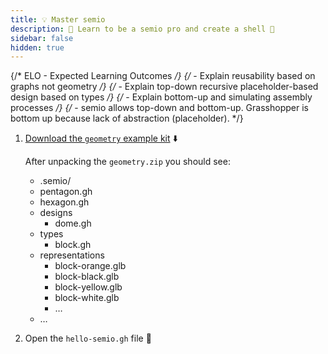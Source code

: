 ```yaml
---
title: 💡 Master semio
description: 📝 Learn to be a semio pro and create a shell 🐚
sidebar: false
hidden: true
---
```


{/* ELO - Expected Learning Outcomes */}
{/* - Explain reusability based on graphs not geometry */}
{/* - Explain top-down recursive placeholder-based design based on types */}
{/* - Explain bottom-up and simulating assembly processes */}
{/* - semio allows top-down and bottom-up. Grasshopper is bottom up because lack of abstraction (placeholder). */}


<Steps>

1. [Download the `geometry` example kit]() ⬇️

   After unpacking the `geometry.zip` you should see:

   <FileTree>

   - .semio/
   - pentagon.gh
   - hexagon.gh
   - designs
     - dome.gh
   - types
     - block.gh
   - representations
     - block-orange.glb
     - block-black.glb
     - block-yellow.glb
     - block-white.glb
     - …
   - …

   </FileTree>

2. Open the `hello-semio.gh` file 📂

</Steps>
